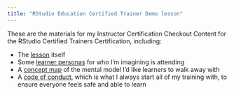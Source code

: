```yaml
---
title: "RStudio Education Certified Trainer Demo lesson"
---
```


These are the materials for my Instructor Certification Checkout Content for the RStudio Certified Trainers Certification, including:

- The [lesson](Lesson.html) itself
- Some [learner personas](Personas.html) for who I'm imagining is attending
- A [concept map](ConceptMap.html) of the mental model I'd like learners to walk away with
- A [code of conduct](CoC.html), which is what I always start all of my training with, to ensure everyone feels safe and able to learn